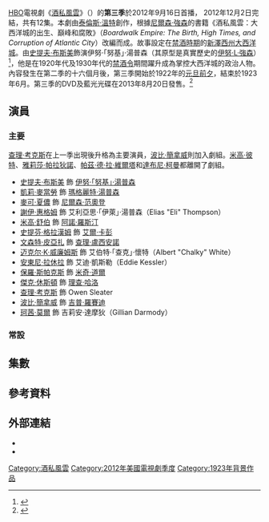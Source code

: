 {{noteTA
|T=zh-hk:酒私風雲 (第三季);zh-tw:海濱帝國 (第三季);zh-cn:大西洋帝国 (第三季);
|G1=Show
|1=zh-hk:酒私風雲;zh-tw:海濱帝國;zh-cn:大西洋帝国;
|2=zh-hk:波比·簡拿威;zh-tw:巴比·卡納佛;zh-cn:鲍比·坎纳瓦尔;
}}
{{Infobox television season
| season_name      = 《酒私風雲》第三季
| eng_name         = {{lang|en|''Boardwalk Empire'' (Season 3)}}
| bgcolour         = #791422
| image            = Boardwalk empire season 3.jpg
| caption          = 第三季海報
| country          = 美國
| network          = [[HBO|HBO]]
| first_aired      = {{Start date|2012|9|16}}
| last_aired       = {{End date|2012|12|2}}
| num_episodes     = 12
| prev_season  = [[酒私風雲_(第二季)|第二季]]
| next_season  = [[酒私風雲_(第四季)|第四季]]
| episode_list     = 
}}

[[HBO|HBO]]電視劇《[[酒私風雲|酒私風雲]]》（{{lang-en|''Boardwalk Empire''}}）的'''第三季'''於2012年9月16日首播， 2012年12月2日完結，共有12集。本劇由[[泰倫斯·溫特|泰倫斯·溫特]]創作，根據[[尼爾森·強森|尼爾森·強森]]的書籍《酒私風雲：大西洋城的出生、巔峰和腐敗》（''Boardwalk Empire: The Birth, High Times, and Corruption of Atlantic City''）改編而成。故事設定在[[禁酒時期|禁酒時期]]的[[新澤西州|新澤西州]][[大西洋城|大西洋城]]。由[[史提夫·布斯美|史提夫·布斯美]]飾演伊努·「努基」·湯普森（其原型是真實歷史的[[伊努·L·強森|伊努·L·強森]]）<ref>{{Cite web |url = http://www.nytimes.com/2010/09/17/arts/television/17boardwalk.html?_r=0 |title = Jersey Shore, the Early Years |author = Alessandra Stanley |date = 2010-09-16 |publisher = The New York Times |language = en |access-date = 2016-08-07 |archive-date = 2018-08-02 |archive-url = https://web.archive.org/web/20180802011522/https://www.nytimes.com/2010/09/17/arts/television/17boardwalk.html?_r=0 |dead-url = no }}</ref>，他是在1920年代及1930年代的[[禁酒令|禁酒令]]期間躍升成為掌控大西洋城的政治人物。內容發生在第二季的十六個月後，第三季開始於1922年的[[元旦前夕|元旦前夕]]，結束於1923年6月。第三季的DVD及藍光光碟在2013年8月20日發售。<ref>{{Cite web |url = http://www.tvshowsondvd.com/news/Boardwalk-Empire-Season-3/18436 |title = Boardwalk Empire - Blu-ray Disc and DVD Sets Announced by HBO for 'The Complete 3rd Season' |author = David Lambert |date = 2013-05-10 |publisher = TVShowsOnDVD.com |language = en |deadurl = yes |archiveurl = https://web.archive.org/web/20130607010737/http://www.tvshowsondvd.com/news/Boardwalk-Empire-Season-3/18436 |archivedate = 2013年6月7日 |df =  }}</ref>

== 演員 ==
=== 主要 ===
[[查理·考克斯|查理·考克斯]]在上一季出現後升格為主要演員，[[波比·簡拿威|波比·簡拿威]]則加入劇組。[[米高·彼特|米高·彼特]]、[[雅莉莎·帕拉狄諾|雅莉莎·帕拉狄諾]]、[[帕茲·德·拉·維爾塔|帕茲·德·拉·維爾塔]]和[[達布尼·柯曼|達布尼·柯曼]]都離開了劇組。
* [[史提夫·布斯美|史提夫·布斯美]] 飾 [[努基·湯普森|伊努·「努基」·湯普森]]
* [[凱莉·麥當勞|凱莉·麥當勞]] 飾 [[瑪格麗特·湯普森|瑪格麗特·湯普森]]
* [[麥可·夏儂|麥可·夏儂]] 飾 [[尼爾森·范奧登|尼爾森·范奧登]]
* [[謝伊·惠格姆|謝伊·惠格姆]] 飾 艾利亞思·「伊萊」·湯普森（Elias "Eli" Thompson）
* [[米高·舒伯|米高·舒伯]] 飾 [[阿諾·羅斯汀|阿諾·羅斯汀]]
* [[史提芬·格拉漢姆|史提芬·格拉漢姆]] 飾 [[艾爾·卡彭|艾爾·卡彭]]
* [[文森特·皮亞扎|文森特·皮亞扎]] 飾 [[查理·盧西安諾|查理·盧西安諾]]
* [[迈克尔·K·威廉姆斯|迈克尔·K·威廉姆斯]] 飾 艾伯特·「查克」·懷特（Albert "Chalky" White）
* [[安東尼·拉休拉|安東尼·拉休拉]] 飾 艾迪·凱斯勒（Eddie Kessler）
* [[保羅·斯帕克斯|保羅·斯帕克斯]] 飾 [[米奇·道爾|米奇·道爾]]
* [[傑克·休斯頓|傑克·休斯頓]] 飾 [[理查·哈洛|理查·哈洛]]
* [[查理·考克斯|查理·考克斯]] 飾 Owen Sleater
* [[波比·簡拿威|波比·簡拿威]] 飾 [[吉普·羅賽迪|吉普·羅賽迪]]
* [[珂茜·莫爾|珂茜·莫爾]] 飾 吉莉安·達摩狄（Gillian Darmody）

=== 常設 ===
{{Columns-list|2|
* Chris Caldovino 飾 Tonino Sandrelli
* [[阿納托爾·優素福|阿納托爾·優素福]] 飾 [[邁爾·蘭斯基|邁爾·蘭斯基]]
* Josie和Lucy Gallina 飾 Emily Schroeder
* [[梅格·錢伯斯·斯蒂德爾|梅格·錢伯斯·斯蒂德爾]] 飾 Billie Kent
* Declan和Rory McTigue 飾 Theodore "Teddy" Schroeder
* [[斯蒂芬·魯特|斯蒂芬·魯特]] 飾 [[加斯頓·梅斯|加斯頓·梅斯]]
* Brady和Connor Noon 飾 Tommy Darmody
* Ivo Nandi 飾 [[喬·馬塞里亞|喬·馬塞里亞]]
* Kevin O'Rourke 飾 [[愛德華·L·巴德|愛德華·L·巴德]]
* [[瑞安·施密特|瑞安·施密特]] 飾 Julia Sagorsky
* Mark Borkowski 飾 Paul Sagorsky
* [[格倫·弗萊舍爾|格倫·弗萊舍爾]] 飾 [[喬治·雷穆斯|喬治·雷穆斯]]
* [[埃里克·拉雷·哈維|埃里克·拉雷·哈維]] 飾 Dunn Purnsley
* Ed Jewett 飾 [[傑斯·史密斯|傑斯·史密斯]]
* [[希瑟·林德|希瑟·林德]] 飾 Katy
* [[茱莉安娜·妮克遜|茱莉安娜·妮克遜]] 飾 Esther Randolph
* [[克里斯汀·塞德爾|克里斯汀·塞德爾]] 飾 Sigrid
* [[米高·澤根|米高·澤根]] 飾 [[本傑明·西格爾|本傑明·西格爾]]
* Joseph Aniska 飾 探員Stan Sawicki
* Joe Caniano 飾 [[傑克·古茲克|傑克·古茲克]]
* [[占士·康維爾|占士·康維爾]] 飾 [[安德魯·W·梅隆|安德魯·W·梅隆]]
* [[史蒂芬·德羅薩|史蒂芬·德羅薩]] 飾 [[埃迪·康托爾|埃迪·康托爾]]
* [[克里斯托弗·麥克唐納|克里斯托弗·麥克唐納]] 飾 {{link-en|哈里·M·多赫蒂|Harry M. Daugherty}}
* Arron Shiver 飾 [[狄恩·歐班寧|狄恩·歐班寧]]
* Kevin Csolak 飾 William "Willie" Thompson
* [[格雷格·安東納奇|格雷格·安東納奇]] 飾 [[強尼·托里奧|強尼·托里奧]]
* [[多米尼克·查尼斯|多米尼克·查尼斯]] 飾 Leander Whitlock
* [[查理·普拉瑪|查理·普拉瑪]] 飾 Michael Thompson
* Joseph Riccobene 飾 [[法蘭基·耶魯|法蘭基·耶魯]]
* Pearce Bunting 飾 [[威廉·麥考伊_(私酒販)|比爾·麥考伊]]
* [[威廉·佛塞|威廉·佛塞]] 飾 Munya "Manny" Horvitz
* Christina Jackson 飾 Maybelle White
* {{link-en|威爾·雅諾維茨|Will Janowitz}} 飾 [[海米·魏斯|海米·魏斯]]
}}

== 集數 ==
<onlyinclude>{{Episode table |background=#791422 |overall=5 |season=5 |title= |director= |writer= |airdate= |viewers= |country=美國 |episodes=
{{Episode list/sublist|List of Boardwalk Empire episodes
 |EpisodeNumber = 25
 |EpisodeNumber2 = 1
 |Title = "Resolution"
 |DirectedBy = [[提姆·范恩·派頓|提姆·范恩·派頓]]
 |WrittenBy = [[泰倫斯·溫特|泰倫斯·溫特]]
 |OriginalAirDate = {{Start date|2012|9|16}}
 |Viewers = 2.89<ref>{{cite web|url=http://tvbythenumbers.zap2it.com/2012/09/18/sunday-cable-ratings-keeping-up-with-the-kardashians-wins-night-boardwalk-empire-real-housewives-of-new-jersey-breaking-amish-leverage-hell-on-wheels-more/148973/|title=Sunday Cable Ratings: 'Keeping Up With the Kardashians' Wins Night, 'Boardwalk Empire', 'Real Housewives of New Jersey', 'Breaking Amish', 'Leverage', 'Hell on Wheels' & More|last=Bibel|first=Sara|date=September 18, 2012|work=TV by the Numbers|accessdate=2016-08-10|archive-date=2012-10-25|archive-url=https://www.webcitation.org/6BgnEIbXv?url=http://tvbythenumbers.zap2it.com/2012/09/18/sunday-cable-ratings-keeping-up-with-the-kardashians-wins-night-boardwalk-empire-real-housewives-of-new-jersey-breaking-amish-leverage-hell-on-wheels-more/148973/|dead-url=yes}}</ref>
 |ShortSummary =
 |LineColor = 791422
}}
{{Episode list/sublist|List of Boardwalk Empire episodes
 |EpisodeNumber = 26
 |EpisodeNumber2 = 2
 |Title = "Spaghetti & Coffee"
 |DirectedBy = {{link-en|Alik Sakharov|Alik Sakharov}}
 |WrittenBy = [[侯活·科德|侯活·科德]]
 |OriginalAirDate = {{Start date|2012|9|23}}
 |Viewers = 2.62<ref>{{cite web|url=http://tvbythenumbers.zap2it.com/2012/09/25/sunday-cable-ratings-real-housewives-of-new-jersey-wins-night-nfl-countdown-breaking-amish-long-island-medium-boardwalk-empire-more/150030/|title=Sunday Cable Ratings: 'Real Housewives of New Jersey' Wins Night + 'NFL Countdown', 'Breaking Amish', 'Long Island Medium', 'Boardwalk Empire' & More|last=Kondolojy|first=Amanda|date=September 25, 2012|work=TV by the Numbers|accessdate=2016-08-10|archive-date=2012-10-25|archive-url=https://www.webcitation.org/6BgnF1tPk?url=http://tvbythenumbers.zap2it.com/2012/09/25/sunday-cable-ratings-real-housewives-of-new-jersey-wins-night-nfl-countdown-breaking-amish-long-island-medium-boardwalk-empire-more/150030/|dead-url=yes}}</ref>
 |ShortSummary =
 |LineColor = 791422
}}
{{Episode list/sublist|List of Boardwalk Empire episodes
 |EpisodeNumber = 27
 |EpisodeNumber2 = 3
 |Title = "Bone for Tuna"
 |DirectedBy = {{link-en|傑里米·珀德斯瓦|Jeremy Podeswa}}
 |WrittenBy = {{link-en|Chris Haddock|Chris Haddock}}
 |OriginalAirDate = {{Start date|2012|9|30}}
 |Viewers = 2.36<ref>{{Cite web|url=http://tvbythenumbers.zap2it.com/2012/10/02/sunday-cable-ratings-real-housewives-of-new-jersey-wins-night-dexter-boardwalk-empire-homeland-breaking-amish-long-island-medium-more/150970/|title=Sunday Cable Ratings: 'Real Housewives of New Jersey' Wins Night, 'Dexter', 'Boardwalk Empire', 'Homeland', 'Breaking Amish', 'Long Island Medium' & More|work=TV by the Numbers|last=Bibel|first=Sara|date=October 2, 2012|accessdate=2016-08-10|archive-date=2012-10-04|archive-url=https://web.archive.org/web/20121004231901/http://tvbythenumbers.zap2it.com/2012/10/02/sunday-cable-ratings-real-housewives-of-new-jersey-wins-night-dexter-boardwalk-empire-homeland-breaking-amish-long-island-medium-more/150970/|dead-url=yes}}</ref>
 |ShortSummary =
 |LineColor = 791422
}}
{{Episode list/sublist|List of Boardwalk Empire episodes
 |EpisodeNumber = 28
 |EpisodeNumber2 = 4
 |Title = "Blue Bell Boy"
 |DirectedBy = {{link-en|卡莉·斯考格蘭德|Kari Skogland}}
 |WrittenBy = {{link-en|David Stenn|David Stenn}}
 |OriginalAirDate = {{Start date|2012|10|7}}
 |Viewers = 2.11<ref>{{cite web|url=http://tvbythenumbers.zap2it.com/2012/10/09/sunday-cable-ratings-steel-magnolias-wins-night-jeff-dunham-minding-monsters-the-real-housewived-of-nj-mlb-nascar-more/152102/|title=Sunday Cable Ratings: 'Steel Magnolias' Wins Night + 'Jeff Dunham: Minding Monsters', 'The Real Housewived of NJ', MLB, NASCAR & More|work=TV by the Numbers|last=Kondolojy|first=Amanda|date=October 9, 2012|accessdate=2016-08-10|archive-date=2012-10-11|archive-url=https://web.archive.org/web/20121011054239/http://tvbythenumbers.zap2it.com/2012/10/09/sunday-cable-ratings-steel-magnolias-wins-night-jeff-dunham-minding-monsters-the-real-housewived-of-nj-mlb-nascar-more/152102/|dead-url=yes}}</ref>
 |ShortSummary =
 |LineColor = 791422
}}
{{Episode list/sublist|List of Boardwalk Empire episodes
 |EpisodeNumber = 29
 |EpisodeNumber2 = 5
 |Title = "You'd Be Surprised"
 |DirectedBy = 提姆·范恩·派頓
 |WrittenBy = {{link-en|Diane Frolov|Diane Frolov}} 及 {{link-en|安德魯·施奈德|Andrew Schneider}}
 |OriginalAirDate = {{Start date|2012|10|14}}
 |Viewers = 2.19<ref>{{Cite web|url=http://tvbythenumbers.zap2it.com/2012/10/16/sunday-cable-ratingsthe-walking-dead-dominates-night-space-jump-dexter-boardwalk-empirehomeland-breaking-amish-more/153061/|title=Sunday Cable Ratings:'The Walking Dead' Dominates Night, Space Jump, 'Dexter', 'Boardwalk Empire', 'Homeland,' 'Breaking Amish', & More|work=TV by the Numbers|last=Bibel|first=Sara|date=October 16, 2012|deadurl=yes|archiveurl=https://web.archive.org/web/20121018185445/http://tvbythenumbers.zap2it.com/2012/10/16/sunday-cable-ratingsthe-walking-dead-dominates-night-space-jump-dexter-boardwalk-empirehomeland-breaking-amish-more/153061/|archivedate=2012-10-18}}</ref>
 |ShortSummary =
 |LineColor = 791422
}}
{{Episode list/sublist|List of Boardwalk Empire episodes
 |EpisodeNumber = 30
 |EpisodeNumber2 = 6
 |Title = "Ging Gang Goolie"
 |DirectedBy = {{link-en|艾德·比安奇|Ed Bianchi}}
 |WrittenBy = Steve Kornacki
 |OriginalAirDate = {{Start date|2012|10|21}}
 |Viewers = 2.34<ref>{{Cite web|url=http://tvbythenumbers.zap2it.com/2012/10/23/sunday-cable-ratingswalking-dead-kills-it-again-breaking-amish-dexter-long-island-medium-nfl-countdown-more/154272/|title=Sunday Cable Ratings:'Walking Dead' Kills it Again, + 'Breaking Amish', 'Dexter', 'Long Island Medium', 'NFL Countdown', & More|work=TV by the Numbers|last=Kondolojy|first=Amanda|date=October 23, 2012|deadurl=yes|archiveurl=https://web.archive.org/web/20121026015323/http://tvbythenumbers.zap2it.com/2012/10/23/sunday-cable-ratingswalking-dead-kills-it-again-breaking-amish-dexter-long-island-medium-nfl-countdown-more/154272/|archivedate=2012-10-26}}</ref>
 |ShortSummary =
 |LineColor = 791422
}}
{{Episode list/sublist|List of Boardwalk Empire episodes
 |EpisodeNumber = 31
 |EpisodeNumber2 = 7
 |Title = "Sunday Best"
 |DirectedBy = [[艾倫·庫爾特|艾倫·庫爾特]]
 |WrittenBy = 侯活·科德
 |OriginalAirDate = {{Start date|2012|10|28}}
 |Viewers = 1.97<ref>{{Cite web|url=http://tvbythenumbers.zap2it.com/2012/10/30/sunday-cable-ratings-the-walking-dead-wins-night-breaking-amish-dexter-homelandlong-island-medium-boardwalk-empire-more/155249/|title=Sunday Cable Ratings: 'The Walking Dead' Wins Night, 'Breaking Amish', 'Dexter', 'Homeland', 'Long Island Medium', 'Boardwalk Empire' & More|work=TV by the Numbers|last=Bibel|first=Sara|date=October 30, 2012|deadurl=yes|archiveurl=https://web.archive.org/web/20121101221511/http://tvbythenumbers.zap2it.com/2012/10/30/sunday-cable-ratings-the-walking-dead-wins-night-breaking-amish-dexter-homelandlong-island-medium-boardwalk-empire-more/155249/|archivedate=2012-11-01}}</ref>
 |ShortSummary =
 |LineColor = 791422
}}
{{Episode list/sublist|List of Boardwalk Empire episodes
 |EpisodeNumber = 32
 |EpisodeNumber2 = 8
 |Title = "The Pony"
 |DirectedBy = 提姆·范恩·派頓
 |WrittenBy = 泰倫斯·溫特 及 侯活·科德
 |OriginalAirDate = {{Start date|2012|11|4}}
 |Viewers = 2.09<ref>{{Cite web|url=http://tvbythenumbers.zap2it.com/2012/11/06/sunday-cable-ratings-walking-dead-easily-wins-night-real-housewives-of-atlanta-breaking-amish-talking-dead-long-island-medium-dexter-more/156337/|title=Sunday Cable Ratings: 'Walking Dead' Easily Wins Night, + 'Real Housewives of Atlanta', 'Breaking Amish', 'Talking Dead', 'Long Island Medium' & More|work=TV by the Numbers|last=Kondolojy|first=Amanda|date=November 6, 2012|accessdate=2016-08-10|archive-date=2016-03-03|archive-url=https://web.archive.org/web/20160303193651/http://tvbythenumbers.zap2it.com/2012/11/06/sunday-cable-ratings-walking-dead-easily-wins-night-real-housewives-of-atlanta-breaking-amish-talking-dead-long-island-medium-dexter-more/156337/|dead-url=yes}}</ref>
 |ShortSummary =
 |LineColor = 791422
}}
{{Episode list/sublist|List of Boardwalk Empire episodes
 |EpisodeNumber = 33
 |EpisodeNumber2 = 9
 |Title = "The Milkmaid's Lot"
 |DirectedBy = 艾德·比安奇
 |WrittenBy = {{link-en|Rolin Jones|Rolin Jones}}
 |OriginalAirDate = {{Start date|2012|11|11}}
 |Viewers = 2.06<ref>{{Cite web|url=http://tvbythenumbers.zap2it.com/2012/11/13/sunday-cable-ratings-walking-dead-wins-night-breaking-amish-dexter-homeland-boardwalk-empire-real-housewives-of-atlanta-more/157259/|title=Sunday Cable Ratings: 'Walking Dead' Wins Night, 'Breaking Amish', 'Dexter', 'Homeland', 'Boardwalk Empire', 'Real Housewives of Atlanta' & More|work=TV by the Numbers|last=Bibel|first=Sara|date=November 13, 2012|accessdate=2016-08-10|archive-date=2015-12-20|archive-url=https://web.archive.org/web/20151220034643/http://tvbythenumbers.zap2it.com/2012/11/13/sunday-cable-ratings-walking-dead-wins-night-breaking-amish-dexter-homeland-boardwalk-empire-real-housewives-of-atlanta-more/157259/|dead-url=yes}}</ref>
 |ShortSummary =
 |LineColor = 791422
}}
{{Episode list/sublist|List of Boardwalk Empire episodes
 |EpisodeNumber = 34
 |EpisodeNumber2 = 10
 |Title = "A Man, a Plan…"
 |DirectedBy = 傑里米·珀德斯瓦
 |WrittenBy = Dave Flebotte
 |OriginalAirDate = {{Start date|2012|11|18}}
 |Viewers = 2.18<ref>{{cite web |url=http://tvbythenumbers.zap2it.com/2012/11/20/sunday-cable-ratings-walking-dead-wins-night-breaking-amish-real-housewives-of-atlanta-dexter-sofia-the-first-more/158379/ |title=Sunday Cable Ratings: 'Walking Dead' Wins Night + 'Breaking Amish', 'Real Housewives of Atlanta', 'Dexter', 'Sofia the First' & More |work=TV by the Numbers |first=Amanda |last=Kondolojy |date=November 20, 2012 |accessdate=2016-08-10 |archive-date=2015-12-20 |archive-url=https://web.archive.org/web/20151220034645/http://tvbythenumbers.zap2it.com/2012/11/20/sunday-cable-ratings-walking-dead-wins-night-breaking-amish-real-housewives-of-atlanta-dexter-sofia-the-first-more/158379/ |dead-url=yes }}</ref>
 |ShortSummary =
 |LineColor = 791422
}}
{{Episode list/sublist|List of Boardwalk Empire episodes
 |EpisodeNumber = 35
 |EpisodeNumber2 = 11
 |Title = "Two Imposters"
 |DirectedBy = 艾倫·庫爾特
 |WrittenBy = 侯活·科德
 |OriginalAirDate = {{Start date|2012|11|25}}
 |Viewers = 2.30<ref>{{cite web |url=http://tvbythenumbers.zap2it.com/2012/11/27/sunday-cable-ratings-the-walking-dead-dominates-night-soul-train-awards-liz-dick-dexter-homeland-boardwalk-empire-more/159151/ |title=Sunday Cable Ratings: 'The Walking Dead' Dominates Night, 'Soul Train Awards', 'Liz & Dick', 'Dexter', 'Homeland', 'Boardwalk Empire' & More |work=TV by the Numbers |first=Sara |last=Bibel |date=November 27, 2012 |accessdate=2016-08-10 |archive-date=2015-12-20 |archive-url=https://web.archive.org/web/20151220034646/http://tvbythenumbers.zap2it.com/2012/11/27/sunday-cable-ratings-the-walking-dead-dominates-night-soul-train-awards-liz-dick-dexter-homeland-boardwalk-empire-more/159151/ |dead-url=yes }}</ref>
 |ShortSummary =
 |LineColor = 791422
}}
{{Episode list/sublist|List of Boardwalk Empire episodes
 |EpisodeNumber = 36
 |EpisodeNumber2 = 12
 |Title = "Margate Sands"
 |DirectedBy = 提姆·范恩·派頓
 |WrittenBy = 泰倫斯·溫特 及 侯活·科德
 |OriginalAirDate = {{Start date|2012|12|2}}
 |Viewers = 2.73<ref>{{Cite web|url=http://tvbythenumbers.zap2it.com/2012/12/04/sunday-cable-ratings-the-walking-dead-midseason-finale-dominates-night-real-housewives-of-atlanta-shahs-of-sunset-dexter-sister-wives-more/160187/|title=Sunday Cable Ratings: 'The Walking Dead' Midseason Finale Dominates Night + 'Real Housewives of Atlanta', 'Shahs of Sunset', 'Dexter', 'Sister Wives' & More|work=TV by the Numbers|last=Kondolojy|first=Amanda|date=December 4, 2012|accessdate=2016-08-10|archive-date=2015-12-20|archive-url=https://web.archive.org/web/20151220034649/http://tvbythenumbers.zap2it.com/2012/12/04/sunday-cable-ratings-the-walking-dead-midseason-finale-dominates-night-real-housewives-of-atlanta-shahs-of-sunset-dexter-sister-wives-more/160187/|dead-url=yes}}</ref>
 |ShortSummary =
 |LineColor = 791422
}}
}}</onlyinclude>

== 參考資料 ==
{{Reflist}}

== 外部連結 ==
* {{official website|http://www.hbo.com/boardwalk-empire}}
* {{Imdb episodes|0979432|Boardwalk Empire}}

[[Category:酒私風雲|Category:酒私風雲]]
[[Category:2012年美國電視劇季度|Category:2012年美國電視劇季度]]
[[Category:1923年背景作品|Category:1923年背景作品]]